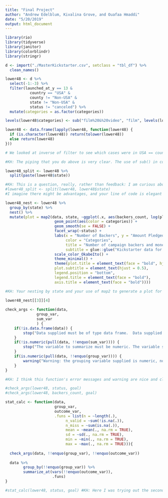 ```yaml
---
title: "Final Project"
author: "Andrew Edelblum, Kivalina Grove, and Ouafaa Hmaddi"
date: "5/20/2019"
output: html_document
---
```


```r
library(rio)
library(tidyverse)
library(janitor)
library(colorblindr)
library(stringr)

d <- import("./MasterKickstarter.csv", setclass = "tbl_df") %>% 
  clean_names()

lower48 <- d %>% 
  select(-1:-3) %>% 
  filter(launched_at_y == 13 & 
           country == "USA" & 
           county != "Non-USA" & 
           state != "Non-USA" &
           status != "canceled") %>% 
  mutate(categories = as.factor(categories))

levels(lower48$categories) <- sub("film%20&%20video", "film", levels(lower48$categories))

lower48 <- data.frame(lapply(lower48, function(lower48) {
  if (is.character(lower48)) return(tolower(lower48))
  else return(lower48)
}))

# We looked at inverse of filter to see which cases were in USA == country but were also labeled as county != Non-USA. Those cases were those that were not part of the continental US. We are only looking at Kickstarter campaigns on 2013.

#KH: The piping that you do above is very clear. The use of sub() in conjunction with levels() to essentially rename one of the factor levels in the categories column was helpful to see and is a strategy that I think will definitely be useful to me in the future. 
```

```r
lower48_split <- lower48 %>% 
  split(paste(lower48$state))

#KH: This is a question, really, rather than feedback: I am curious about the possible advantages to using paste() here rather than 
#lower48_split <- split(lower48, lower48$state)
#I imagine there might be advantages, and your line of code is elegant and definitely doing what you want it to do. I just haven't figured out yet what role paste() is playing.

lower48_nest <- lower48 %>%
  group_by(state) %>%
  nest() %>%
  mutate(plot = map2(data, state, ~ggplot(.x, aes(backers_count, log(pledged))) +
                      geom_point(aes(color = categories)) +
                      geom_smooth(se = FALSE) +
                      facet_wrap(~status) +
                      labs(x = "Number of Backers", y = "Amount Pledged ($)", 
                           color = "Categories", 
                           title = "Number of campaign backers and money pledged", 
                           subtitle = glue::glue("Kickstarter data for the state of {.y}")) +
                      scale_color_OkabeIto() +
                      theme_minimal() +
                      theme(plot.title = element_text(face = "bold", hjust = 0.5), 
                      plot.subtitle = element_text(hjust = 0.5),
                      legend.position = "bottom",
                      legend.title = element_text(face = "bold"),
                      axis.title = element_text(face = "bold"))))

#KH: Your nesting by state and your use of map2 to generate a plot for each state exemplify the application of these functions. I see that the y-coordinates represent the logged value of the amount pledged. How might you convey that in the y-axis label?
          
lower48_nest[[3]][4]
```


```r
check_args <- function(data, 
              group_var, 
              sum_var
              ) {
	if(!is.data.frame(data)) {
		stop("Data supplied must be of type data frame.  Data supplied is not a data frame.")
	}
	if(!is.numeric(pull(data, !!enquo(sum_var)))) {
		stop("The variable to summarize must be numeric. The variable supplied is not numeric.")
	}
	if(is.numeric(pull(data, !!enquo(group_var)))) {
		warning("Warning: the grouping variable supplied is numeric, not categorical.")
	}
} 

#KH: I think this function's error messages and warning are nice and clear. I tried the function on a couple of examples below (one that I expected to throw a message, and one for which I didn't expect a message). It worked! It might be helfpul if the function returns something if everything checks out (if arguments are of the expected type). This way the user would get confirmation that the function did something, if that makes sense?

#check_args(lower48, status, goal)
#check_args(lower48, backers_count, goal)

stat_calc <- function(data, 
                      group_var, 
                      outcome_var, 
                      .funs = list(n = ~length(.),
                           n_valid = ~sum(!is.na(.)),
                           n_miss = ~sum(is.na(.)),
                           mean = ~mean(., na.rm = TRUE),
                           sd = ~sd(., na.rm = TRUE),
                           min = ~min(., na.rm = TRUE),
                           max = ~max(., na.rm = TRUE))){
  
  check_args(data, !!enquo(group_var), !!enquo(outcome_var))
  
  data %>%
		group_by(!!enquo(group_var)) %>%
		summarize_at(vars(!!enquo(outcome_var)),
		             .funs)
}

#stat_calc(lower48, status, goal) #KH: Here I was trying out the second function, which worked seamlessly. The use of check_args within stat_calc is effective, and now that I see the way that check_args is deployed within stat_calc, I would take back what I said above about returning something if the arguments check out. In the context of the stat_calc function, of course, the grouped summaries are returned.  
```


